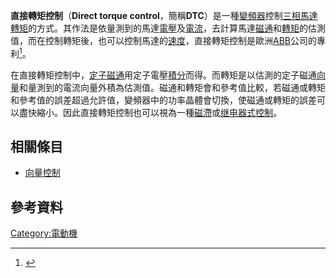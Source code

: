 '''直接轉矩控制'''（'''Direct torque control'''，簡稱'''DTC'''）是一種[[變頻器|變頻器]]控制[[三相_(電學)|三相]][[馬達|馬達]][[轉矩|轉矩]]的方式。其作法是依量測到的馬達[[電壓|電壓]]及[[電流|電流]]，去計算馬達[[磁通|磁通]]和[[轉矩|轉矩]]的估測值，而在控制轉矩後，也可以控制馬達的[[速度|速度]]，直接轉矩控制是歐洲[[ABB|ABB]]公司的專利<ref>{{Cite web |url=http://www.digitimes.com.tw/tw/iac/product_detail.asp?cnlid=19&cat=40&cat1=10&pdid=2095 |title=存档副本 |access-date=2015-02-17 |archive-date=2016-03-06 |archive-url=https://web.archive.org/web/20160306172249/http://digitimes.com.tw/tw/iac/product_detail.asp?cat=40&cat1=10&cnlid=19&pdid=2095 |dead-url=no }}</ref>。

在直接轉矩控制中，[[定子|定子]][[磁通|磁通]]用定子電壓[[積分|積分]]而得。而轉矩是以估測的定子磁通[[向量|向量]]和量測到的電流向量外積為估測值。磁通和轉矩會和參考值比較，若磁通或轉矩和參考值的誤差超過允許值，變頻器中的功率晶體會切換，使磁通或轉矩的誤差可以盡快縮小。因此直接轉矩控制也可以視為一種[[磁滯|磁滯]]或[[继电器式控制|继电器式控制]]。

==相關條目==
*[[向量控制|向量控制]]

==參考資料==
{{reflist}}

{{電動機}}

{{Tech-stub}}
[[Category:電動機|Category:電動機]]